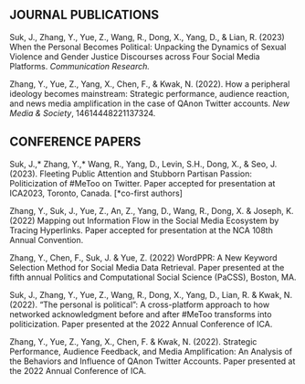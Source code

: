 
<!-- --- -->
<!-- title: "Publications" -->
<!-- --- -->

## JOURNAL PUBLICATIONS

Suk, J., Zhang, Y., Yue, Z., Wang, R., Dong, X., Yang, D., & Lian, R. (2023) When the Personal Becomes Political: Unpacking the Dynamics of Sexual Violence and Gender Justice Discourses across Four Social Media Platforms. *Communication Research.*

Zhang, Y., Yue, Z., Yang, X., Chen, F., & Kwak, N. (2022). How a peripheral ideology becomes mainstream: Strategic performance, audience reaction, and news media amplification in the case of QAnon Twitter accounts. *New Media & Society*, 14614448221137324.

## CONFERENCE PAPERS 
Suk, J.,* Zhang, Y.,* Wang, R., Yang, D., Levin, S.H., Dong, X., & Seo, J. (2023). Fleeting Public Attention and Stubborn Partisan Passion: Politicization of #MeToo on Twitter. Paper accepted for presentation at ICA2023, Toronto, Canada. [*co-first authors]

Zhang, Y., Suk, J., Yue, Z., An, Z., Yang, D., Wang, R., Dong, X. & Joseph, K. (2022) Mapping out Information Flow in the Social Media Ecosystem by Tracing Hyperlinks. Paper accepted for presentation at the NCA 108th Annual Convention.

Zhang, Y., Chen, F., Suk, J. & Yue, Z. (2022) WordPPR: A New Keyword Selection Method for Social Media Data Retrieval. Paper presented at the fifth annual Politics and Computational Social Science (PaCSS), Boston, MA.

Suk, J., Zhang, Y., Yue, Z., Wang, R., Dong, X., Yang, D., Lian, R. & Kwak, N. (2022). “The personal is political”: A cross-platform approach to how networked acknowledgment before and after #MeToo transforms into politicization. Paper presented at the 2022 Annual Conference of ICA.

Zhang, Y., Yue, Z., Yang, X., Chen, F. & Kwak, N. (2022). Strategic Performance, Audience Feedback, and Media Amplification: An Analysis of the Behaviors and Influence of QAnon Twitter Accounts. Paper presented at the 2022 Annual Conference of ICA.

